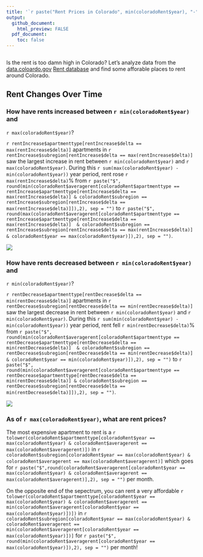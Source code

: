 ```yaml
---
title: '`r paste("Rent Prices in Colorado", min(coloradoRent$year), "-", max(coloradoRent$year), sep = " ")`'
output: 
  github_document:
    html_preview: FALSE
  pdf_document:
    toc: false
---
```

```r
```

Is the rent is too damn high in Colorado? Let's analyze data from the [data.coloardo.gov](https://data.colorado.gov/) [Rent database](https://data.colorado.gov/Housing/Rents-by-Type-of-Apartment-in-Colorado/cmr9-ue2w)
and find some afforable places to rent around Colorado.

## Rent Changes Over Time
### How have rents increased between `r min(coloradoRent$year)` and 
`r max(coloradoRent$year)`?

`r rentIncrease$apartmenttype[rentIncrease$delta == max(rentIncrease$delta)]`
apartments in
`r rentIncrease$subregion[rentIncrease$delta == max(rentIncrease$delta)]` saw
the largest increase in rent between `r min(coloradoRent$year)` and 
`r max(coloradoRent$year)`. During this 
`r sum(max(coloradoRent$year) - min(coloradoRent$year))` year period, rent rose
`r max(rentIncrease$delta)`% from `r paste("$", round(min(coloradoRent$averagerent[coloradoRent$apartmenttype == rentIncrease$apartmenttype[rentIncrease$delta == max(rentIncrease$delta)] & coloradoRent$subregion == rentIncrease$subregion[rentIncrease$delta == max(rentIncrease$delta)]]),2), sep = "")` to `r paste("$", round(max(coloradoRent$averagerent[coloradoRent$apartmenttype == rentIncrease$apartmenttype[rentIncrease$delta == max(rentIncrease$delta)]  & coloradoRent$subregion == rentIncrease$subregion[rentIncrease$delta == max(rentIncrease$delta)] & coloradoRent$year == max(coloradoRent$year)]),2), sep = "")`.


![](`r paste("../images/rentIncrease/", gsub('[^0-9a-z]', '', tolower(rentIncrease$subregion[rentIncrease$delta == max(rentIncrease$delta)])),".png", sep ="")`)

### How have rents decreased between `r min(coloradoRent$year)` and 
`r min(coloradoRent$year)`?

`r rentDecrease$apartmenttype[rentDecrease$delta == min(rentDecrease$delta)]`
apartments in
`r rentDecrease$subregion[rentDecrease$delta == min(rentDecrease$delta)]` saw
the largest decrease in rent between `r min(coloradoRent$year)` and 
`r min(coloradoRent$year)`. During this 
`r sum(min(coloradoRent$year) - min(coloradoRent$year))` year period, rent fell
`r min(rentDecrease$delta)`% from `r paste("$", round(min(coloradoRent$averagerent[coloradoRent$apartmenttype == rentDecrease$apartmenttype[rentDecrease$delta == min(rentDecrease$delta)]  & coloradoRent$subregion == rentDecrease$subregion[rentDecrease$delta == min(rentDecrease$delta)] & coloradoRent$year == min(coloradoRent$year)]),2), sep = "")` to `r paste("$", round(min(coloradoRent$averagerent[coloradoRent$apartmenttype == rentDecrease$apartmenttype[rentDecrease$delta == min(rentDecrease$delta)] & coloradoRent$subregion == rentDecrease$subregion[rentDecrease$delta == min(rentDecrease$delta)]]),2), sep = "")`.


![](`r paste("../images/rentDecrease/", gsub('[^0-9a-z]', '', tolower(rentDecrease$subregion[rentDecrease$delta == min(rentDecrease$delta)])),".png", sep ="")`)

### As of `r max(coloradoRent$year)`, what are rent prices?

The most expensive apartment to rent is a `r  tolower(coloradoRent$apartmenttype[coloradoRent$year == max(coloradoRent$year) & coloradoRent$averagerent == max(coloradoRent$averagerent)])` in `r coloradoRent$subregion[coloradoRent$year == max(coloradoRent$year) & coloradoRent$averagerent == max(coloradoRent$averagerent)]` which goes for `r paste("$",round(coloradoRent$averagerent[coloradoRent$year == max(coloradoRent$year) & coloradoRent$averagerent == max(coloradoRent$averagerent)],2), sep = "")` per month.

On the opposite end of the sepectrum, you can rent a very affordable `r tolower(coloradoRent$apartmenttype[coloradoRent$year == max(coloradoRent$year) & coloradoRent$averagerent == min(coloradoRent$averagerent[coloradoRent$year == max(coloradoRent$year)])])` in `r coloradoRent$subregion[coloradoRent$year == max(coloradoRent$year) & coloradoRent$averagerent == min(coloradoRent$averagerent[coloradoRent$year == max(coloradoRent$year)])]` for `r paste("$", round(min(coloradoRent$averagerent[coloradoRent$year == max(coloradoRent$year)]),2), sep = "")` per month!
